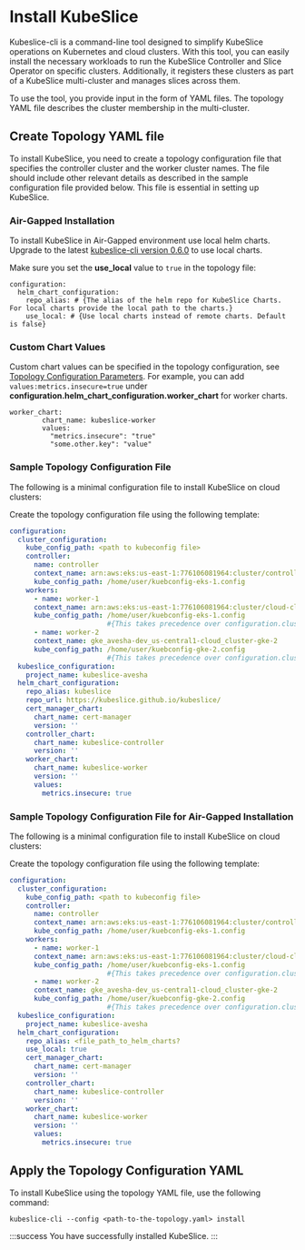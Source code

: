 # Install KubeSlice
Kubeslice-cli is a command-line tool designed to simplify KubeSlice operations on Kubernetes 
and cloud clusters. With this tool, you can easily install the necessary workloads to run the 
KubeSlice Controller and Slice Operator on specific clusters. Additionally, it registers these 
clusters as part of a KubeSlice multi-cluster and manages slices across them.

To use the tool, you provide input in the form of YAML files. The topology YAML file describes 
the cluster membership in the multi-cluster. 

## Create Topology YAML file
To install KubeSlice, you need to create a topology configuration file that specifies the 
controller cluster and the worker cluster names. The file should include other relevant details 
as described in the sample configuration file provided below. This file is essential in setting 
up KubeSlice.


### Air-Gapped Installation

To install KubeSlice in Air-Gapped environment use local helm charts. Upgrade to the latest 
[kubeslice-cli version 0.6.0](https://github.com/kubeslice/kubeslice-cli/releases) to use local charts.

Make sure you set the **use_local** value to `true` in the topology file:  

```
configuration:
  helm_chart_configuration:
    repo_alias: # {The alias of the helm repo for KubeSlice Charts. For local charts provide the local path to the charts.}
    use_local: # {Use local charts instead of remote charts. Default is false}
```

### Custom Chart Values

Custom chart values can be specified in the topology configuration, see [Topology Configuration Parameters](/versioned_docs/version-1.3.0/install-kubeslice/kubeslice-cli/topology-configuration.mdx).
For example, you can add `values:metrics.insecure=true` under 
**configuration.helm_chart_configuration.worker_chart** for worker charts.

```
worker_chart:
        chart_name: kubeslice-worker
        values:
          "metrics.insecure": "true"
          "some.other.key": "value"
```

### Sample Topology Configuration File
The following is a minimal configuration file to install KubeSlice on cloud clusters:

Create the topology configuration file using the following template:
```yaml
configuration:
  cluster_configuration:
    kube_config_path: <path to kubeconfig file>
    controller:
      name: controller
      context_name: arn:aws:eks:us-east-1:776106081964:cluster/controller-eks-1
      kube_config_path: /home/user/kuebconfig-eks-1.config
    workers:
      - name: worker-1
      context_name: arn:aws:eks:us-east-1:776106081964:cluster/cloud-cluster-eks-1
      kube_config_path: /home/user/kuebconfig-eks-1.config
                        #{This takes precedence over configuration.cluster_configuration.kube_config_path}
      - name: worker-2
      context_name: gke_avesha-dev_us-central1-cloud_cluster-gke-2
      kube_config_path: /home/user/kuebconfig-gke-2.config
                        #{This takes precedence over configuration.cluster_configuration.kube_config_path}
  kubeslice_configuration:
    project_name: kubeslice-avesha
  helm_chart_configuration:
    repo_alias: kubeslice
    repo_url: https://kubeslice.github.io/kubeslice/
    cert_manager_chart:
      chart_name: cert-manager
      version: ''
    controller_chart:
      chart_name: kubeslice-controller
      version: ''
    worker_chart:
      chart_name: kubeslice-worker
      version: ''
      values:
        metrics.insecure: true
```

### Sample Topology Configuration File for Air-Gapped Installation

The following is a minimal configuration file to install KubeSlice on cloud clusters:

Create the topology configuration file using the following template:
```yaml
configuration:
  cluster_configuration:
    kube_config_path: <path to kubeconfig file>
    controller:
      name: controller
      context_name: arn:aws:eks:us-east-1:776106081964:cluster/controller-eks-1
      kube_config_path: /home/user/kuebconfig-eks-1.config
    workers:
      - name: worker-1
      context_name: arn:aws:eks:us-east-1:776106081964:cluster/cloud-cluster-eks-1
      kube_config_path: /home/user/kuebconfig-eks-1.config
                        #{This takes precedence over configuration.cluster_configuration.kube_config_path}
      - name: worker-2
      context_name: gke_avesha-dev_us-central1-cloud_cluster-gke-2
      kube_config_path: /home/user/kuebconfig-gke-2.config
                        #{This takes precedence over configuration.cluster_configuration.kube_config_path}
  kubeslice_configuration:
    project_name: kubeslice-avesha
  helm_chart_configuration:
    repo_alias: <file_path_to_helm_charts?
    use_local: true
    cert_manager_chart:
      chart_name: cert-manager
      version: ''
    controller_chart:
      chart_name: kubeslice-controller
      version: ''
    worker_chart:
      chart_name: kubeslice-worker
      version: ''
      values:
        metrics.insecure: true
```


## Apply the Topology Configuration YAML
To install KubeSlice using the topology YAML file, use the following command:

```
kubeslice-cli --config <path-to-the-topology.yaml> install
```

:::success
You have successfully installed KubeSlice.
:::
